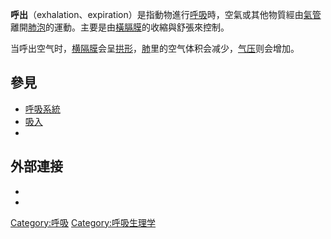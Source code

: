 {{for|相撲術語|呼出_(相撲)}}
{{Unreferenced|time=2016-04-16T11:11:06+00:00}}

'''呼出'''（exhalation、expiration）是指動物進行[[呼吸|呼吸]]時，空氣或其他物質經由[[氣管|氣管]]離開[[肺泡|肺泡]]的運動。主要是由[[橫膈膜|橫膈膜]]的收縮與舒張來控制。

当呼出空气时，[[横隔膜|横隔膜]]会呈[[拱形|拱形]]，[[肺|肺]]里的空气体积会减少，[[气压|气压]]则会增加。

== 參見 ==
* [[呼吸系統|呼吸系統]]
* [[吸入|吸入]]
*{{le|伐氏操作|Valsalva maneuver}}

==外部連接==
{{Wiktionary|exhalation|expiration}}
*{{MeshName|Exhalation}}
*{{GeorgiaPhysiology|4/4ch2/s4ch2_14}}

{{Respiratory physiology}}
{{Biology-stub}}

[[Category:呼吸|Category:呼吸]]
[[Category:呼吸生理学|Category:呼吸生理学]]